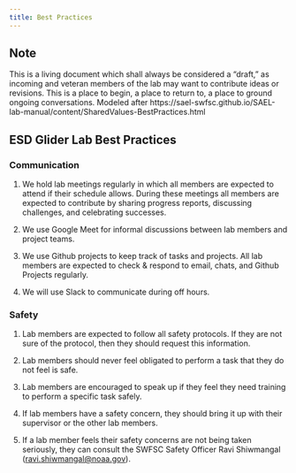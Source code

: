 ```yaml
---
title: Best Practices
---
```


::: callout-note
## Note

This is a living document which shall always be considered a "draft," as incoming and veteran members of the lab may want to contribute ideas or revisions. This is a place to begin, a place to return to, a place to ground ongoing conversations. Modeled after https://sael-swfsc.github.io/SAEL-lab-manual/content/SharedValues-BestPractices.html
:::


## **ESD Glider Lab Best Practices**

### **Communication**

1.  We hold lab meetings regularly in which all members are expected to attend if their schedule allows. During these meetings all members are expected to contribute by sharing progress reports, discussing challenges, and celebrating successes.

2.  We use Google Meet for informal discussions between lab members and project teams. 

3.  We use Github projects to keep track of tasks and projects. All lab members are expected to check & respond to email, chats, and Github Projects regularly.

4. We will use Slack to communicate during off hours.  

### **Safety**

1.  Lab members are expected to follow all safety protocols. If they are not sure of the protocol, then they should request this information.

2.  Lab members should never feel obligated to perform a task that they do not feel is safe.

3.  Lab members are encouraged to speak up if they feel they need training to perform a specific task safely.

4.  If lab members have a safety concern, they should bring it up with their supervisor or the other lab members.

5.  If a lab member feels their safety concerns are not being taken seriously, they can consult the SWFSC Safety Officer Ravi Shiwmangal ([ravi.shiwmangal@noaa.gov](mailto:ravi.shiwmangal@noaa.gov)).



\

